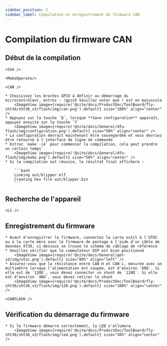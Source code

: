 ```yaml
---
sidebar_position: 3
sidebar_label: Compilation et enregistrement du firmware CAN
---
```




# Compilation du firmware CAN

## Début de la compilation

    <SSH />

    <MakeOperate/>

    <CAN />

    * Choisissez les broches GPIO à définir au démarrage du microcontrôleur, entrez : !gpio5 Veuillez noter que ! est en majuscule
        <ImageView image={require('@site/docs/ProductDoc/ToolBoard/fly-sht36/sht36_v3/flash/img/can.png').default} size="100%" align="center" />
    * Appuyez sur la touche `Q`, lorsque **Save configuration** apparaît, appuyez ensuite sur la touche `Y`
        <ImageView image={require('@site/docs/General/dfu-flash/img/configuration.png').default} size="50%" align="center" />
    * La configuration devrait maintenant être sauvegardée et vous devriez être retourné à l'interface de ligne de commande
    * Entrez `make -j4` pour commencer la compilation, cela peut prendre un certain temps
        <ImageView image={require('@site/docs/General/dfu-flash/img/make.png').default} size="50%" align="center" />
    * Si la compilation est réussie, le résultat final affichera :

        ```bash
        Linking out/klipper.elf
        Creating hex file out/klipper.bin
        ```

## Recherche de l'appareil

    <LS />


## Enregistrement du firmware
         
    * Avant d'enregistrer le firmware, connectez la carte outil à l'UTOC ou à la carte mère avec le firmware de pontage à l'aide d'un câble de données XT30, ci-dessous se trouve le schéma de câblage de référence
    * Veuillez vérifier que le commutateur DIP est bien positionné
        <ImageView image={require('@site/docs/General/get-id/img/utoc.png').default} size="80%" align="left" />
    * Assurez-vous que la résistance entre CAN H et CAN L, mesurée avec un multimètre lorsque l'alimentation est coupée, est d'environ `60Ω`. Si elle est de `120Ω`, vous devez connecter un shunt de `120Ω`. Si elle est d'environ `40Ω`, vous devez retirer le shunt
        <ImageView image={require('@site/docs/ProductDoc/ToolBoard/fly-sht36/sht36_v3/flash/img/120.png').default} size="100%" align="center" />

    <CANFLASH />

## Vérification du démarrage du firmware

    * Si le firmware démarre correctement, la LED s'allumera
        <ImageView image={require('@site/docs/ProductDoc/ToolBoard/fly-sht36/sht36_v3/flash/img/led.png').default} size="50%" align="center" />